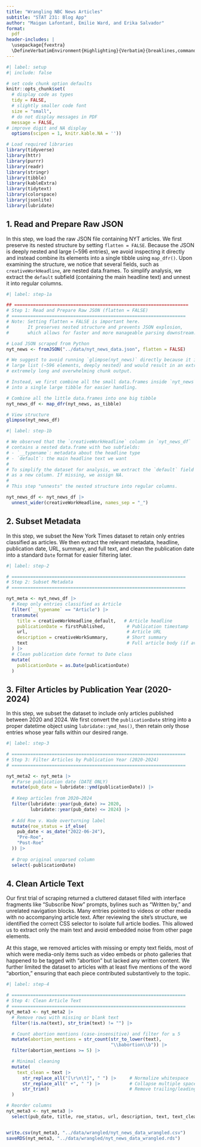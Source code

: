```yaml
---
title: "Wrangling NBC News Articles"
subtitle: "STAT 231: Blog App"
author: "Maigan Lafontant, Emilie Ward, and Erika Salvador"
format: 
  pdf
header-includes: |
  \usepackage{fvextra}
  \DefineVerbatimEnvironment{Highlighting}{Verbatim}{breaklines,commandchars=\\\{\}}
---
```


```r
#| label: setup
#| include: false

# set code chunk option defaults
knitr::opts_chunk$set(
  # display code as types
  tidy = FALSE, 
  # slightly smaller code font
  size = "small",
  # do not display messages in PDF
  message = FALSE,
# improve digit and NA display 
  options(scipen = 1, knitr.kable.NA = ''))

# Load required libraries
library(tidyverse)
library(httr)
library(purrr)
library(readr)
library(stringr)
library(tibble)
library(kableExtra)
library(tidytext)
library(colorspace)
library(jsonlite)
library(lubridate)
```

## 1. Read and Prepare Raw JSON

In this step, we load the raw JSON file containing NYT articles. We first preserve its nested structure by setting `flatten = FALSE`. Because the JSON is deeply nested and large (\~596 entries), we avoid inspecting it directly and instead combine its elements into a single tibble using `map_dfr()`. Upon examining the structure, we notice that several fields, such as `creativeWorkHeadline`, are nested data.frames. To simplify analysis, we extract the `default` subfield (containing the main headline text) and unnest it into regular columns.

```r
#| label: step-1a

## =================================================================
# Step 1: Read and Prepare Raw JSON (flatten = FALSE)
# =================================================================
# Note: Setting flatten = FALSE is important here.
#       It preserves nested structure and prevents JSON explosion,
#       which allows for faster and more manageable parsing downstream.

# Load JSON scraped from Python
nyt_news <- fromJSON("../data/nyt_news_data.json", flatten = FALSE)

# We suggest to avoid running `glimpse(nyt_news)` directly because it is a very
# large list (~596 elements, deeply nested) and would result in an extremely
# extremely long and overwhelming chunk output.

# Instead, we first combine all the small data.frames inside `nyt_news`
# into a single large tibble for easier handling.

# Combine all the little data.frames into one big tibble
nyt_news_df <- map_dfr(nyt_news, as_tibble)

# View structure
glimpse(nyt_news_df)
```

```r
#| label: step-1b

# We observed that the `creativeWorkHeadline` column in `nyt_news_df`
# contains a nested data.frame with two subfields:
# - `__typename`: metadata about the headline type
# - `default`: the main headline text we want
#
# To simplify the dataset for analysis, we extract the `default` field
# as a new column. If missing, we assign NA.
# 
# This step "unnests" the nested structure into regular columns.

nyt_news_df <- nyt_news_df |>
  unnest_wider(creativeWorkHeadline, names_sep = "_")
```

## 2. Subset Metadata

In this step, we subset the New York Times dataset to retain only entries classified as articles. We then extract the relevant metadata, headline, publication date, URL, summary, and full text, and clean the publication date into a standard `Date` format for easier filtering later.

```r
#| label: step-2

# =================================================================
# Step 2: Subset Metadata
# =================================================================

nyt_meta <- nyt_news_df |>
  # Keep only entries classified as Article
  filter(`__typename` == "Article") |>
  transmute(
    title = creativeWorkHeadline_default,   # Article headline
    publicationDate = firstPublished,        # Publication timestamp
    url,                                     # Article URL
    description = creativeWorkSummary,       # Short summary
    text                                     # Full article body (if available)
  ) |>
  # Clean publication date format to Date class
  mutate(
    publicationDate = as.Date(publicationDate)
  )

```

## 3. Filter Articles by Publication Year (2020-2024)

In this step, we subset the dataset to include only articles published between 2020 and 2024. We first convert the `publicationDate` string into a proper datetime object using `lubridate::ymd_hms()`, then retain only those entries whose year falls within our desired range.

```r
#| label: step-3

# =================================================================
# Step 3: Filter Articles by Publication Year (2020-2024)
# =================================================================

nyt_meta2 <- nyt_meta |>
  # Parse publication date (DATE ONLY)
  mutate(pub_date = lubridate::ymd(publicationDate)) |>
  
  # Keep articles from 2020–2024
  filter(lubridate::year(pub_date) >= 2020,
         lubridate::year(pub_date) <= 2024) |>
  
  # Add Roe v. Wade overturning label
  mutate(roe_status = if_else(
    pub_date < as_date("2022-06-24"), 
    "Pre-Roe", 
    "Post-Roe"
  )) |>
  
  # Drop original unparsed column
  select(-publicationDate)
```

## 4. Clean Article Text

Our first trial of scraping returned a cluttered dataset filled with interface fragments like “Subscribe Now” prompts, bylines such as “Written by,” and unrelated navigation blocks. Many entries pointed to videos or other media with no accompanying article text. After reviewing the site’s structure, we identified the correct CSS selector to isolate full article bodies. This allowed us to extract only the main text and avoid embedded noise from other page elements.

At this stage, we removed articles with missing or empty text fields, most of which were media-only items such as video embeds or photo galleries that happened to be tagged with “abortion” but lacked any written content. We further limited the dataset to articles with at least five mentions of the word “abortion,” ensuring that each piece contributed substantively to the topic.

```r
#| label: step-4

# =================================================================
# Step 4: Clean Article Text
# =================================================================
nyt_meta3 <- nyt_meta2 |>
  # Remove rows with missing or blank text
  filter(!is.na(text), str_trim(text) != "") |>

  # Count abortion mentions (case-insensitive) and filter for ≥ 5
  mutate(abortion_mentions = str_count(str_to_lower(text), 
                                       "\\babortion\\b")) |>
  filter(abortion_mentions >= 5) |>

  # Minimal cleaning
  mutate(
    text_clean = text |> 
      str_replace_all("[\r\n\t]", " ") |>     # Normalize whitespace
      str_replace_all(" +", " ") |>           # Collapse multiple spaces
      str_trim()                              # Remove trailing/leading spaces
  )

# Reorder columns
nyt_meta3 <- nyt_meta3 |>
  select(pub_date, title, roe_status, url, description, text, text_clean, abortion_mentions)


write.csv(nyt_meta3, "../data/wrangled/nyt_news_data_wrangled.csv")
saveRDS(nyt_meta3, "../data/wrangled/nyt_news_data_wrangled.rds")
```
